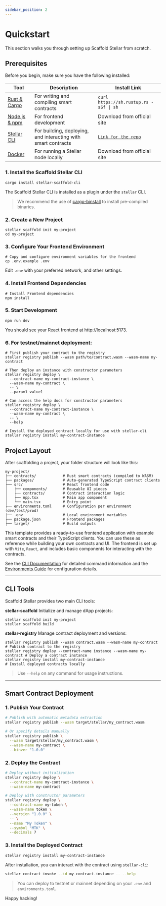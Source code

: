 ```yaml
---
sidebar_position: 2
---
```


# Quickstart

This section walks you through setting up Scaffold Stellar from scratch.

## Prerequisites

Before you begin, make sure you have the following installed:

| Tool | Description | Install Link |
| --- | --- | --- |
| [Rust & Cargo](https://www.rust-lang.org/tools/install) | For writing and compiling smart contracts | `curl https://sh.rustup.rs -sSf \| sh` |
| [Node.js & npm](https://nodejs.org/) | For frontend development | Download from official site |
| [Stellar CLI](https://github.com/stellar/stellar-cli) | For building, deploying, and interacting with smart contracts | [`Link for the repo`](https://github.com/stellar/stellar-cli) |
| [Docker](https://docs.docker.com/get-started/) | For running a Stellar node locally | Download from official site |

### 1. Install the Scaffold Stellar CLI

```
cargo install stellar-scaffold-cli
```

The Scaffold Stellar CLI is installed as a plugin under the `stellar` CLI.

> We recommend the use of [cargo-binstall](https://github.com/cargo-bins/cargo-binstall) to install pre-compiled binaries.

### 2. Create a New Project

```
stellar scaffold init my-project
cd my-project
```

### 3. Configure Your Frontend Environment

```
# Copy and configure environment variables for the frontend
cp .env.example .env
```

Edit `.env` with your preferred network, and other settings.

### 4. Install Frontend Dependencies

```
# Install Frontend dependencies
npm install
```

### 5. Start Development

```
npm run dev
```

You should see your React frontend at http://localhost:5173.

### 6. For testnet/mainnet deployment:

```
# First publish your contract to the registry
stellar registry publish --wasm path/to/contract.wasm --wasm-name my-contract

# Then deploy an instance with constructor parameters
stellar registry deploy \
  --contract-name my-contract-instance \
  --wasm-name my-contract \
  -- \
  --param1 value1

# Can access the help docs for constructor parameters
stellar registry deploy \
  --contract-name my-contract-instance \
  --wasm-name my-contract \
  -- \
  --help

# Install the deployed contract locally for use with stellar-cli
stellar registry install my-contract-instance
```

## Project Layout

After scaffolding a project, your folder structure will look like this:

```
my-project/
├── contracts/            # Rust smart contracts (compiled to WASM)
├── packages/             # Auto-generated TypeScript contract clients
├── src/                  # React frontend code
│   ├── components/       # Reusable UI pieces
│   ├── contracts/        # Contract interaction logic
│   ├── App.tsx           # Main app component
│   └── main.tsx          # Entry point
├── environments.toml     # Configuration per environment (dev/test/prod)
├── .env                  # Local environment variables
├── package.json          # Frontend packages
├── target/               # Build outputs
```

This template provides a ready-to-use frontend application with example smart contracts and their TypeScript clients. You can use these as reference while building your own contracts and UI. The frontend is set up with `Vite`, `React`, and includes basic components for interacting with the contracts.

See the [CLI Documentation](./cli.md) for detailed command information and the [Environments Guide](./environments.md) for configuration details.

---

## CLI Tools

Scaffold Stellar provides two main CLI tools:

**stellar-scaffold** Initialize and manage dApp projects:

```
stellar scaffold init my-project
stellar scaffold build
```

**stellar-registry** Manage contract deployment and versions:

```
stellar registry publish --wasm contract.wasm --wasm-name my-contract    # Publish contract to the registry
stellar registry deploy --contract-name instance --wasm-name my-contract # Deploy a contract instance
stellar registry install my-contract-instance                           # Install deployed contracts locally
```

> Use `--help` on any command for usage instructions.

---

## Smart Contract Deployment

### 1. Publish Your Contract

```bash
# Publish with automatic metadata extraction
stellar registry publish --wasm target/stellar/my_contract.wasm

# Or specify details manually
stellar registry publish \
  --wasm target/stellar/my_contract.wasm \
  --wasm-name my-contract \
  --binver "1.0.0"
```

### 2. Deploy the Contract

```bash
# Deploy without initialization
stellar registry deploy \
  --contract-name my-contract-instance \
  --wasm-name my-contract

# Deploy with constructor parameters
stellar registry deploy \
  --contract-name my-token \
  --wasm-name token \
  --version "1.0.0" \
  -- \
  --name "My Token" \
  --symbol "MTK" \
  --decimals 7
```

### 3. Install the Deployed Contract

```bash
stellar registry install my-contract-instance
```

After installation, you can interact with the contract using `stellar-cli`:

```bash
stellar contract invoke --id my-contract-instance -- --help
```

> You can deploy to testnet or mainnet depending on your `.env` and `environments.toml`.

Happy hacking!
